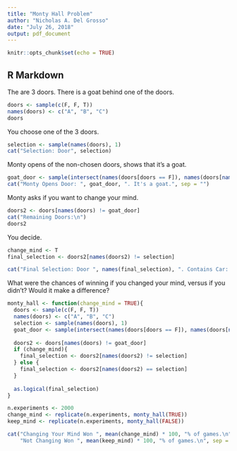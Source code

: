 ```yaml
---
title: "Monty Hall Problem"
author: "Nicholas A. Del Grosso"
date: "July 26, 2018"
output: pdf_document
---
```


```r
knitr::opts_chunk$set(echo = TRUE)
```

## R Markdown

The are 3 doors.  There is a goat behind one of the doors.

```r
doors <- sample(c(F, F, T))
names(doors) <- c("A", "B", "C")
doors
```

You choose one of the 3 doors.
```r
selection <- sample(names(doors), 1)
cat("Selection: Door", selection)
```

Monty opens of the non-chosen doors, shows that it's a goat. 

```r
goat_door <- sample(intersect(names(doors[doors == F]), names(doors[names(doors) != selection])), 1)
cat("Monty Opens Door: ", goat_door, ". It's a goat.", sep = "")
```

Monty asks if you want to change your mind.

```r
doors2 <- doors[names(doors) != goat_door]
cat("Remaining Doors:\n")
doors2

```

You decide. 

```r
change_mind <- T
final_selection <- doors2[names(doors2) != selection]

cat("Final Selection: Door ", names(final_selection), ". Contains Car: ", final_selection, sep = '')
```

What were the chances of winning if you changed your mind, versus if you didn't?  Would it make a difference?

```r
monty_hall <- function(change_mind = TRUE){
  doors <- sample(c(F, F, T))
  names(doors) <- c("A", "B", "C")
  selection <- sample(names(doors), 1)
  goat_door <- sample(intersect(names(doors[doors == F]), names(doors[names(doors) != selection])), 1)
  
  doors2 <- doors[names(doors) != goat_door]
  if (change_mind){
    final_selection <- doors2[names(doors2) != selection]
  } else {
    final_selection <- doors2[names(doors2) == selection]
  }
  
  as.logical(final_selection)
}

n.experiments <- 2000
change_mind <- replicate(n.experiments, monty_hall(TRUE))
keep_mind <- replicate(n.experiments, monty_hall(FALSE))

cat("Changing Your Mind Won ", mean(change_mind) * 100, "% of games.\n",
    "Not Changing Won ", mean(keep_mind) * 100, "% of games.\n", sep = '')
```


 
 